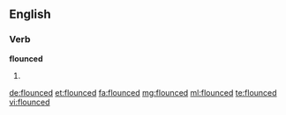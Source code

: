 ==English==

===Verb===
'''flounced'''

# {{en-past of|flounce}}

[[de:flounced]]
[[et:flounced]]
[[fa:flounced]]
[[mg:flounced]]
[[ml:flounced]]
[[te:flounced]]
[[vi:flounced]]